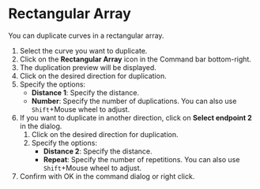 
# Rectangular Array

<Reference shortcut="" command="Rectangular Array" button="Command Bar Bottom Right" />

You can duplicate curves in a rectangular array.

1. Select the curve you want to duplicate.
2. Click on the **Rectangular Array** icon in the Command bar bottom-right.
3. The duplication preview will be displayed.
4. Click on the desired direction for duplication.
5. Specify the options:
   - **Distance 1**: Specify the distance.
   - **Number**: Specify the number of duplications. You can also use `Shift`+Mouse wheel to adjust.
6. If you want to duplicate in another direction, click on **Select endpoint 2** in the dialog.
    1. Click on the desired direction for duplication.
    2. Specify the options:
       - **Distance 2**: Specify the distance.
       - **Repeat**: Specify the number of repetitions. You can also use `Shift`+Mouse wheel to adjust.
7. Confirm with OK in the command dialog or right click.
